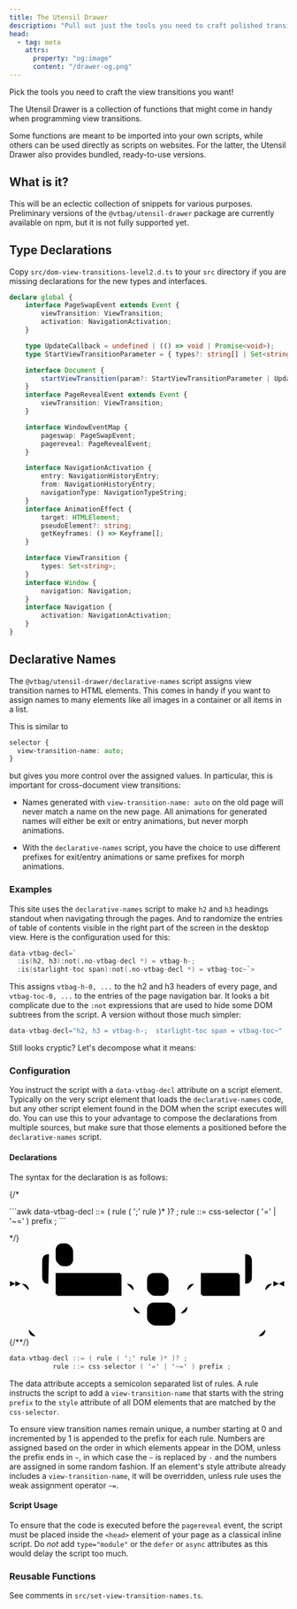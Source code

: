 ```yaml
---
title: The Utensil Drawer
description: "Pull out just the tools you need to craft polished transitions."
head:
  - tag: meta
    attrs:
      property: "og:image"
      content: "/drawer-og.png"
---
```


<Logo alt="The Utensil Drawer" image={drawer}>
Pick the tools you need to craft the view transitions you want!

The Utensil Drawer is a collection of functions that might come in handy when programming view transitions.

 Some functions are meant to be imported into your own scripts, while others can be used directly as scripts on websites. For the latter, the Utensil Drawer also provides bundled, ready-to-use versions.

</Logo>


## What is it?

This will be an eclectic collection of snippets for various purposes. Preliminary versions of the `@vtbag/utensil-drawer` package are currently available on npm, but it is not fully supported yet.


<UtensilGrid>
<Utensil title="Type Declarations" description="A temporary solution until Definitively Typed is ready and the Level 2 definitions are available." href="#type-declarations"/>
<Utensil title="Declarative Names" description="Use CSS selectors to assign view transition names to HTML elements." href="#declarative-names"/>
</UtensilGrid>


## Type Declarations

Copy `src/dom-view-transitions-level2.d.ts` to your `src` directory if you are missing declarations for the new types and interfaces.

```ts
declare global {
	interface PageSwapEvent extends Event {
		viewTransition: ViewTransition;
		activation: NavigationActivation;
	}

	type UpdateCallback = undefined | (() => void | Promise<void>);
	type StartViewTransitionParameter = { types?: string[] | Set<string>; update?: UpdateCallback };

	interface Document {
		startViewTransition(param?: StartViewTransitionParameter | UpdateCallback): ViewTransition;
	}
	interface PageRevealEvent extends Event {
		viewTransition: ViewTransition;
	}

	interface WindowEventMap {
		pageswap: PageSwapEvent;
		pagereveal: PageRevealEvent;
	}

	interface NavigationActivation {
		entry: NavigationHistoryEntry;
		from: NavigationHistoryEntry;
		navigationType: NavigationTypeString;
	}
	interface AnimationEffect {
		target: HTMLElement;
		pseudoElement?: string;
		getKeyframes: () => Keyframe[];
	}

	interface ViewTransition {
		types: Set<string>;
	}
	interface Window {
		navigation: Navigation;
	}
	interface Navigation {
		activation: NavigationActivation;
	}
}
```

## Declarative Names

The `@vtbag/utensil-drawer/declarative-names` script assigns view transition names to HTML elements. This comes in handy if you want to assign names to many elements like all images in a container or all items in a list.

This is similar to
```css
selector {
  view-transition-name: auto;
}
```
but gives you more control over the assigned values. In particular, this is important for cross-document view transitions:

* Names generated with `view-transition-name: auto` on the old page will never match a name on the new page. All animations for generated names will either be exit or entry animations, but never morph animations.

* With the `declarative-names` script, you have the choice to use different prefixes for exit/entry animations or same prefixes for morph animations.

### Examples

This site uses the `declarative-names` script to make `h2` and `h3` headings standout when navigating through the pages. And to randomize the entries of table of contents visible in the right part of the screen in the desktop view. Here is the configuration used for this:

```awk
data-vtbag-decl=`
  :is(h2, h3):not(.no-vtbag-decl *) = vtbag-h-;
  :is(starlight-toc span):not(.no-vtbag-decl *) = vtbag-toc~`>
```
This assigns `vtbag-h-0, ...` to the h2 and h3 headers of every page, and `vtbag-toc-0, ...` to the entries of the page navigation bar. It looks a bit complicate due to the `:not` expressions that are used to hide some DOM subtrees from the script. A version without those much simpler:
```awk
data-vtbag-decl="h2, h3 = vtbag-h-;  starlight-toc span = vtbag-toc~"
```

Still looks cryptic? Let's decompose what it means:

### Configuration
You instruct the script with a `data-vtbag-decl` attribute on a script element. Typically on the very script element that loads the `declarative-names` code, but any other script element found in the DOM when the script executes will do. You can use this to your advantage to compose the declarations from multiple sources, but make sure that those elements a positioned before the `declarative-names` script.

#### Declarations
The syntax for the declaration is as follows:
<div style="width:fit-content; margin-inline: auto">
{/*<Media>
<p slot="caption">
```awk
data-vtbag-decl ::= ( rule ( ';' rule )* )? ;
           rule ::= css-selector ( '=' | '~=' ) prefix ;
```
</p>*/}
<svg xmlns="http://www.w3.org/2000/svg" viewBox="0 0 411 141" style="width: 500px">
   <defs>
      <style>{` .line                 {fill: none; stroke: #888888; stroke-width: 1;}
    polygon              {fill: #888888;}
    text.terminal         {font-family: Verdana, Sans-serif;
                            font-size: 12px;
                            fill: #141000;
                            font-weight: bold;
                          }
    text.nonterminal      {font-family: Verdana, Sans-serif;
                            font-size: 12px;
                            fill: #1A1400;
                            font-weight: normal;
                          }
    rect, circle, polygon {fill: #888888 stroke: #888888;}
    rect.terminal         {fill: #FFDB4D; stroke: #332900; stroke-width: 1;}
    rect.nonterminal      {fill: #FFEC9E; stroke: #332900; stroke-width: 1;}
  `}</style>
   </defs>
   <polygon points="9 61 1 57 1 65"/>
   <polygon points="17 61 9 57 9 65"/>
   <g>
      <rect x="71" y="47" width="96" height="32"/>
      <rect x="69" y="45" width="96" height="32" class="nonterminal"/>
      <text class="nonterminal" x="79" y="65">css-selector</text>
   </g>
   <rect x="207" y="47" width="30" height="32" rx="10"/>
   <rect x="205"
         y="45"
         width="30"
         height="32"
         class="terminal"
         rx="10"/>
   <text class="terminal" x="215" y="65">=</text>
   <rect x="207" y="91" width="40" height="32" rx="10"/>
   <rect x="205"
         y="89"
         width="40"
         height="32"
         class="terminal"
         rx="10"/>
   <text class="terminal" x="215" y="109">~=</text>
   <g>
      <rect x="287" y="47" width="56" height="32"/>
      <rect x="285" y="45" width="56" height="32" class="nonterminal"/>
      <text class="nonterminal" x="295" y="65">prefix</text>
   </g>
   <rect x="71" y="3" width="24" height="32" rx="10"/>
   <rect x="69"
         y="1"
         width="24"
         height="32"
         class="terminal"
         rx="10"/>
   <text class="terminal" x="79" y="21">;</text>
   <path class="line"
         d="m17 61 h2 m40 0 h10 m96 0 h10 m20 0 h10 m30 0 h10 m0 0 h10 m-80 0 h20 m60 0 h20 m-100 0 q10 0 10 10 m80 0 q0 -10 10 -10 m-90 10 v24 m80 0 v-24 m-80 24 q0 10 10 10 m60 0 q10 0 10 -10 m-70 10 h10 m40 0 h10 m20 -44 h10 m56 0 h10 m-312 0 l20 0 m-1 0 q-9 0 -9 -10 l0 -24 q0 -10 10 -10 m292 44 l20 0 m-20 0 q10 0 10 -10 l0 -24 q0 -10 -10 -10 m-292 0 h10 m24 0 h10 m0 0 h248 m-332 44 h20 m332 0 h20 m-372 0 q10 0 10 10 m352 0 q0 -10 10 -10 m-362 10 v58 m352 0 v-58 m-352 58 q0 10 10 10 m332 0 q10 0 10 -10 m-342 10 h10 m0 0 h322 m23 -78 h-3"/>
   <polygon points="401 61 409 57 409 65"/>
   <polygon points="401 61 393 57 393 65"/>
</svg>
{/*<Media>*/}
</div>

```awk
data-vtbag-decl ::= ( rule ( ';' rule )* )? ;
           rule ::= css-selector ( '=' | '~=' ) prefix ;
```
The data attribute accepts a semicolon separated list of rules.
A rule instructs the script to add a `view-transition-name` that starts with the string `prefix` to the `style` attribute of all DOM elements that are matched by the `css-selector`.

To ensure view transition names remain unique, a number starting at 0 and incremented by 1 is appended to the prefix for each rule. Numbers are assigned based on the order in which elements appear in the DOM, unless the prefix ends in `~`, in which case the `~` is replaced by `-` and the numbers are assigned in some random fashion. If an element's style attribute already includes a `view-transition-name`, it will be overridden, unless rule uses the weak assignment operator `~=`.


#### Script Usage
To ensure that the code is executed before the `pagereveal` event, the script must be placed inside the `<head>` element of your page as a classical inline script. Do _not_ add `type="module"` or the `defer` or `async` attributes as this would delay the script too much.

### Reusable Functions

See comments in `src/set-view-transition-names.ts`.